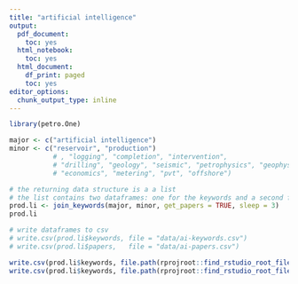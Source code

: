 ```yaml
---
title: "artificial intelligence"
output:
  pdf_document:
    toc: yes
  html_notebook:
    toc: yes
  html_document:
    df_print: paged
    toc: yes
editor_options:
  chunk_output_type: inline
---
```



```r
library(petro.One)

major <- c("artificial intelligence")
minor <- c("reservoir", "production")
           # , "logging", "completion", "intervention",
           # "drilling", "geology", "seismic", "petrophysics", "geophysics", 
           # "economics", "metering", "pvt", "offshore")

# the returning data structure is a a list
# the list contains two dataframes: one for the keywords and a second for the papers
prod.li <- join_keywords(major, minor, get_papers = TRUE, sleep = 3)
prod.li
```

```r
# write dataframes to csv
# write.csv(prod.li$keywords, file = "data/ai-keywords.csv")
# write.csv(prod.li$papers,   file = "data/ai-papers.csv")

write.csv(prod.li$keywords, file.path(rprojroot::find_rstudio_root_file(), "data", "ai-keywords.csv"), row.names = FALSE)
write.csv(prod.li$keywords, file.path(rprojroot::find_rstudio_root_file(), "data", "ai-papers.csv"), row.names = FALSE)
```


